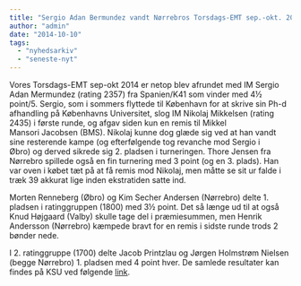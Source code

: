 ```yaml
---
title: "Sergio Adan Bermundez vandt Nørrebros Torsdags-EMT sep.-okt. 2014"
author: "admin"
date: "2014-10-10"
tags: 
  - "nyhedsarkiv"
  - "seneste-nyt"
---
```


Vores Torsdags-EMT sep-okt 2014 er netop blev afrundet med IM Sergio Adan Mermundez (rating 2357) fra Spanien/K41 som vinder med 4½ point/5. Sergio, som i sommers flyttede til København for at skrive sin Ph-d afhandling på Københavns Universitet, slog IM Nikolaj Mikkelsen (rating 2435) i første runde, og afgav siden kun en remis til Mikkel Mansori Jacobsen (BMS). Nikolaj kunne dog glæde sig ved at han vandt sine resterende kampe (og efterfølgende tog revanche mod Sergio i Øbro) og derved sikrede sig 2. pladsen i turneringen. Thore Jensen fra Nørrebro spillede også en fin turnering med 3 point (og en 3. plads). Han var oven i købet tæt på at få remis mod Nikolaj, men måtte se sit ur falde i træk 39 akkurat lige inden ekstratiden satte ind.

Morten Renneberg (Øbro) og Kim Secher Andersen (Nørrebro) delte 1. pladsen i ratinggruppen (1800) med 3½ point. Det så længe ud til at også Knud Højgaard (Valby) skulle tage del i præmiesummen, men Henrik Andersson (Nørrebro) kæmpede bravt for en remis i sidste runde trods 2 bønder nede.

I 2. ratinggruppe (1700) delte Jacob Printzlau og Jørgen Holmstrøm Nielsen (begge Nørrebro) 1. pladsen med 4 point hver. De samlede resultater kan findes på KSU ved følgende [link](http://ksu.dk/kalender/dotnet/tabel.aspx?id=1351).

